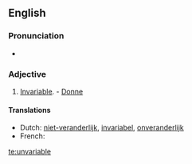 ==English==

===Pronunciation===
* {{audio|en-us-unvariable.ogg|Audio (US)}}

===Adjective===
{{infl|en|adjective}}

# {{obsolete}} [[invariable|Invariable]]. - [[Donne]]

====Translations====
* Dutch: [[niet-veranderlijk]], [[invariabel]], [[onveranderlijk]]
* French: {{t+|fr|invariable}}

[[te:unvariable]]